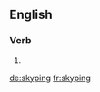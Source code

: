 {{also|Skyping}}
==English==

===Verb===
{{head|en|present participle}}

# {{present participle of|skype|lang=en|nocat=1}}

[[de:skyping]]
[[fr:skyping]]